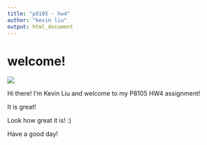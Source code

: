 ```yaml
---
title: "p8105 - hw4"
author: "kevin liu"
output: html_document
---
```


# welcome! 

![](https://media.giphy.com/media/icUEIrjnUuFCWDxFpU/giphy.gif)

Hi there! I'm Kevin Liu and welcome to my P8105 HW4 assignment! 

It is great! 

Look how great it is! :) 

Have a good day! 
